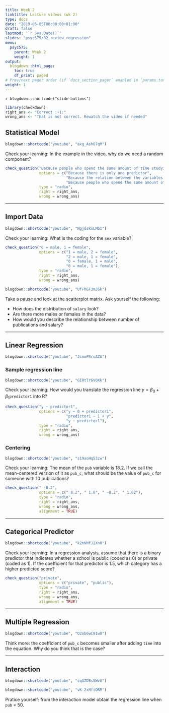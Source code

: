 ```yaml
---
title: Week 2
linktitle: Lecture videos (wk 2)
type: docs
date: "2019-05-05T00:00:00+01:00"
draft: false
lastmod: '`r Sys.Date()`'
slides: "psyc575/02_review_regression"
menu:
  psyc575:
    parent: Week 2
    weight: 1
output:
  blogdown::html_page:
    toc: true
    df_print: paged
# Prev/next pager order (if `docs_section_pager` enabled in `params.toml`)
weight: 1
---
```


`r blogdown::shortcode("slide-buttons")`

```r
library(checkdown)
right_ans <- "Correct :+1:"
wrong_ans <- "That is not correct. Rewatch the video if needed"
```

## Statistical Model

```r
blogdown::shortcode("youtube", "axg_AshO7qM")
```

Check your learning: In the example in the video, why do we need a random component?

```r
check_question("Because people who spend the same amount of time studying do not always have the same mastery level", 
               options = c("Because there is only one predictor", 
                           "Because the relation between the variables is linear", 
                           "Because people who spend the same amount of time studying do not always have the same mastery level"), 
               type = "radio", 
               right = right_ans, 
               wrong = wrong_ans)
```

***

## Import Data

```r
blogdown::shortcode("youtube", "NgjdsKxLMbI")
```

Check your learning: What is the coding for the `sex` variable?

```r
check_question("0 = male, 1 = female", 
               options = c("1 = male, 2 = female", 
                           "2 = male, 1 = female", 
                           "0 = female, 1 = male", 
                           "0 = male, 1 = female"), 
               type = "radio", 
               right = right_ans, 
               wrong = wrong_ans)
```

```r
blogdown::shortcode("youtube", "UfFhGF3mJGk")
```

Take a pause and look at the scatterplot matrix. Ask yourself the following:

- How does the distribution of `salary` look?
- Are there more males or females in the data?
- How would you describe the relationship between number of publications and salary?

***

## Linear Regression

```r
blogdown::shortcode("youtube", "JcmmFSruAZA")
```

### Sample regression line

```r
blogdown::shortcode("youtube", "GIRtlYGVOXk")
```

Check your learning: How would you translate the regression line $y = \beta_0 + \beta_1 \texttt{predictor1}$ into R?

```r
check_question("y ~ predictor1", 
               options = c("y ~ 0 + predictor1", 
                           "predictor1 ~ 1 + y", 
                           "y ~ predictor1"), 
               type = "radio", 
               right = right_ans, 
               wrong = wrong_ans)
```

### Centering

```r
blogdown::shortcode("youtube", "s19aoHq53zw")
```

Check your learning: The mean of the `pub` variable is 18.2. If we call the mean-centered version of it as `pub_c`, what should be the value of `pub_c` for someone with 10 publications?

```r
check_question(" -8.2", 
               options = c(" 8.2", " 1.8", " -8.2", " 1.82"), 
               type = "radio", 
               right = right_ans, 
               wrong = wrong_ans, 
               alignment = TRUE)
```

***

## Categorical Predictor

```r
blogdown::shortcode("youtube", "k2nNMfJ2Xn0")
```

Check your learning: In a regression analysis, assume that there is a binary predictor that indicates whether a school is public (coded as 0) or private (coded as 1). If the coefficient for that predictor is 1.5, which category has a higher predicted score?

```r
check_question("private", 
               options = c("private", "public"), 
               type = "radio", 
               right = right_ans, 
               wrong = wrong_ans, 
               alignment = TRUE)
```

***

## Multiple Regression

```r
blogdown::shortcode("youtube", "O2ob6wC91w0")
```

Think more: the coefficient of `pub_c` becomes smaller after adding `time` into the equation. Why do you think that is the case?

***

## Interaction

```r
blogdown::shortcode("youtube", "cqGZD8s5WvU")
```

```r
blogdown::shortcode("youtube", "vK-2xMftORM")
```

Pratice yourself: from the interaction model obtain the regression line when `pub` = 50. 
